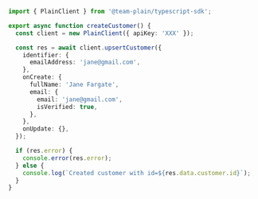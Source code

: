 ```ts {21}
import { PlainClient } from '@team-plain/typescript-sdk';

export async function createCustomer() {
  const client = new PlainClient({ apiKey: 'XXX' });

  const res = await client.upsertCustomer({
    identifier: {
      emailAddress: 'jane@gmail.com',
    },
    onCreate: {
      fullName: 'Jane Fargate',
      email: {
        email: 'jane@gmail.com',
        isVerified: true,
      },
    },
    onUpdate: {},
  });

  if (res.error) {
    console.error(res.error);
  } else {
    console.log(`Created customer with id=${res.data.customer.id}`);
  }
}
```
